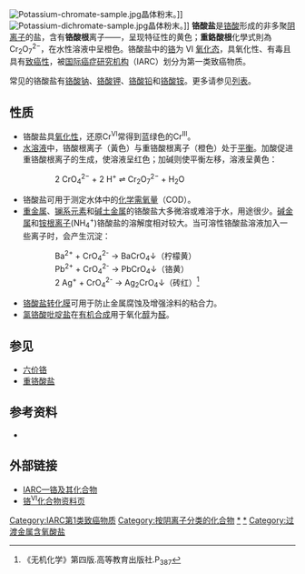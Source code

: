 {{Chembox
| Name = 
| NameEn = 
| ImageFileL1 = Chromate-2D-dimensions.png
| ImageAltL1 =
| ImageSizeL1 = 75px
| ImageFileR1 = Dichromate-2D-dimensions.png
| ImageAltR1 = The structure and bonding of the dichromate ion
| ImageSizeR1 = 150px
| ImageFileL2 = Chromate-3D-balls.png
| ImageAltL2 = [[Ball-and-stick_model|Ball-and-stick model]] of the chromate anion
| ImageSizeL2 = 75px
| ImageFileR2 = Dichromate-3D-balls.png
| ImageAltR2 = Space-filling model of the dichromate anion
| ImageSizeR2 = 150px
| IUPACName = 
| IUPACNameZh = 
| OtherNames = 
| Section1 = {{Chembox Identifiers
|   CASNo = 13907-45-4
|   CASNo_Ref = {{cascite|correct|CAS}}
|   PubChem = 
|   SMILES =  }}
| Section2 = {{Chembox Properties
|   Formula = {{chem|CrO|4|2-}}
|   MolarMass = 115.99
}}}}
[[File:Potassium-chromate-sample.jpg|thumb]]晶体粉末。]]
[[File:Potassium-dichromate-sample.jpg|thumb]]晶体粉末。]]
'''铬酸盐'''是[[铬酸|铬酸]]形成的非多聚[[阴离子|阴离子]]的盐，含有'''铬酸根'''离子——{{chem|CrO|4|2-}}，呈现特征性的黄色；'''重鉻酸根'''化學式則為 Cr<sub>2</sub>O<sub>7</sub><sup>2−</sup>，在水性溶液中呈橙色。铬酸盐中的[[铬|铬]]为 VI [[氧化态|氧化态]]，具氧化性、有毒且具有[[致癌性|致癌性]]，被[[国际癌症研究机构|国际癌症研究机构]]（IARC）划分为第一类致癌物质。

常见的铬酸盐有[[铬酸钠|铬酸钠]]、[[铬酸钾|铬酸钾]]、[[铬酸铅|铬酸铅]]和[[铬酸铵|铬酸铵]]。更多请参见[[:Category:铬酸盐|列表]]。

== 性质 ==
*铬酸盐具[[氧化性|氧化性]]，还原Cr<sup>VI</sup>常得到蓝绿色的Cr<sup>III</sup>。
*[[水溶液|水溶液]]中，铬酸根离子（黃色）与重铬酸根离子（橙色）处于[[化学平衡|平衡]]。加酸促进重铬酸根离子的生成，使溶液呈红色；加碱则使平衡左移，溶液呈黄色：

::2 CrO<sub>4</sub><sup>2−</sup> + 2 H<sup>+</sup> ⇌ Cr<sub>2</sub>O<sub>7</sub><sup>2−</sup> + H<sub>2</sub>O

*铬酸盐可用于测定水体中的[[化学需氧量|化学需氧量]]（COD）。
*[[重金属|重金属]]、[[镧系元素|镧系元素]]和[[碱土金属|碱土金属]]的铬酸盐大多微溶或难溶于水，用途很少。[[碱金属|碱金属]]和[[铵根离子|铵根离子]](NH<sub>4</sub><sup>+</sup>)铬酸盐的溶解度相对较大。当可溶性铬酸盐溶液加入一些离子时，会产生沉淀：
::Ba<sup>2+</sup> + CrO<sub>4</sub><sup>2-</sup> → BaCrO<sub>4</sub>↓（柠檬黄）
::Pb<sup>2+</sup> + CrO<sub>4</sub><sup>2-</sup> → PbCrO<sub>4</sub>↓（铬黄）
::2 Ag<sup>+</sup> + CrO<sub>4</sub><sup>2-</sup> → Ag<sub>2</sub>CrO<sub>4</sub>↓（砖红）<ref>《无机化学》第四版.高等教育出版社.P<sub>387</sub></ref>
*[[铬酸盐转化膜|铬酸盐转化膜]]可用于防止金属腐蚀及增强涂料的粘合力。
*[[氯铬酸吡啶盐|氯铬酸吡啶盐]]在[[有机合成|有机合成]]用于氧化[[醇|醇]]为[[醛|醛]]。

== 参见 ==
*[[六价铬|六价铬]]
*[[重铬酸盐|重铬酸盐]]

==参考资料==
<div class="references-small">
*{{Greenwood&Earnshaw}}
</div>
<references />

== 外部链接 ==
*[https://web.archive.org/web/20081224153750/http://monographs.iarc.fr/ENG/Monographs/vol49/volume49.pdf IARC—铬及其化合物]
* [https://web.archive.org/web/20060203090143/http://www.npi.gov.au/database/substance-info/profiles/25.html 铬<sup>VI</sup>化合物资料页]

[[Category:IARC第1类致癌物质|Category:IARC第1类致癌物质]]
[[Category:按阴离子分类的化合物|Category:按阴离子分类的化合物]]
[[Category:铬酸盐|*]]
[[Category:重铬酸盐|*]]
[[Category:过渡金属含氧酸盐|Category:过渡金属含氧酸盐]]